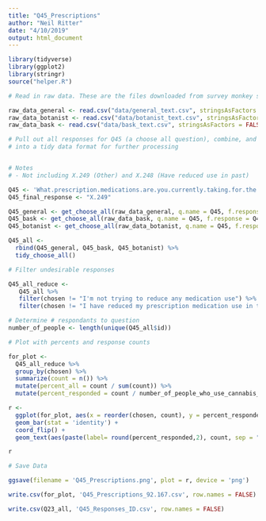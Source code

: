 ```yaml
---
title: "Q45_Prescriptions"
author: "Neil Ritter"
date: "4/10/2019"
output: html_document
---
```


```r
library(tidyverse)
library(ggplot2)
library(stringr)
source("helper.R")
```


```r
# Read in raw data. These are the files downloaded from survey monkey saved as a .csv

raw_data_general <- read.csv("data/general_text.csv", stringsAsFactors = FALSE)
raw_data_botanist <- read.csv("data/botanist_text.csv", stringsAsFactors = FALSE)
raw_data_bask <- read.csv("data/bask_text.csv", stringsAsFactors = FALSE)

```


```r
# Pull out all responses for Q45 (a choose all question), combine, and turn
# into a tidy data format for further processing


# Notes
# - Not including X.249 (Other) and X.248 (Have reduced use in past)

Q45 <- 'What.prescription.medications.are.you.currently.taking.for.the.health.conditions.and.symptoms.you.face.that.you.are.actively.trying.to.reduce.the.use.of.by.using.cannabis...Please.select.all.that.apply.'
Q45_final_response <- "X.249"

Q45_general <- get_choose_all(raw_data_general, q.name = Q45, f.response = Q45_final_response)
Q45_bask <- get_choose_all(raw_data_bask, q.name = Q45, f.response = Q45_final_response)
Q45_botanist <- get_choose_all(raw_data_botanist, q.name = Q45, f.response = Q45_final_response)

Q45_all <- 
  rbind(Q45_general, Q45_bask, Q45_botanist) %>%
  tidy_choose_all()

# Filter undesirable responses

Q45_all_reduce <-
   Q45_all %>%
   filter(chosen != "I'm not trying to reduce any medication use") %>%
   filter(chosen != "I have reduced my prescription medication use in the past")

# Determine # respondants to question
number_of_people <- length(unique(Q45_all$id))

```

```r
# Plot with percents and response counts

for_plot <-
  Q45_all_reduce %>%
  group_by(chosen) %>%
  summarize(count = n()) %>%
  mutate(percent_all = count / sum(count)) %>%
  mutate(percent_responded = count / number_of_people_who_use_cannabis_to_reduce_prescription_use)

r <- 
  ggplot(for_plot, aes(x = reorder(chosen, count), y = percent_responded)) +
  geom_bar(stat = 'identity') +
  coord_flip() +
  geom_text(aes(paste(label= round(percent_responded,2), count, sep = "***")))

r

```

```r
# Save Data

ggsave(filename = 'Q45_Prescriptions.png', plot = r, device = 'png')

write.csv(for_plot, 'Q45_Prescriptions_92.167.csv', row.names = FALSE)

write.csv(Q23_all, 'Q45_Responses_ID.csv', row.names = FALSE)

```








